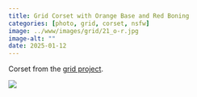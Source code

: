 ```yaml
---
title: Grid Corset with Orange Base and Red Boning
categories: [photo, grid, corset, nsfw]
image: ../www/images/grid/21_o-r.jpg
image-alt: ""
date: 2025-01-12
---
```


Corset from the [grid project](/posts/2025-01-27_grid-project.html).

![](../www/images/grid/21_o-r.jpg)

